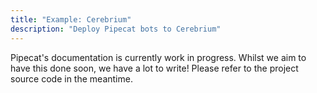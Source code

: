 ```yaml
---
title: "Example: Cerebrium"
description: "Deploy Pipecat bots to Cerebrium"
---
```


<Note>
  Pipecat's documentation is currently work in progress. Whilst we aim to have
  this done soon, we have a lot to write! Please refer to the project source
  code in the meantime.
</Note>
